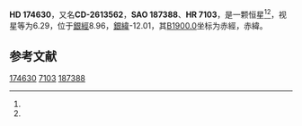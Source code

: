{{Starbox begin
| name = HD 174630
}}
{{Starbox observe
| epoch = [[J2000.0|J2000.0]]
| constell = {{星座名待查}}<ref name=SIMBAD>{{cite web
 | url=http://simbad.u-strasbg.fr/simbad/sim-id?Ident=HR+7103
 | title =Pulsating variable Star
 | publisher=Centre de Données astronomiques de Strasbourg
 | work=SIMBAD
 | accessdate=2012-07-13}}</ref><ref name=DATA>{{cite web
 | url=http://vizier.u-strasbg.fr/viz-bin/VizieR-5?-out.add=.&-source=5050&-corr=PK=HR&-out.max=9999&HR=7103
 | title=VizieR Detailed Page
 | accessdate=2012-07-13
 | archive-date=2019-02-16
 | archive-url=https://web.archive.org/web/20190216092627/http://vizier.u-strasbg.fr/viz-bin/VizieR-5?-out.add=.&-source=5050&-corr=PK=HR&-out.max=9999&HR=7103
 | dead-url=no
 }}</ref>
| 星官 = 
| ra = {{RA|18|52|28.5}}<ref name=SIMBAD /><ref name=DATA />
| dec = {{DEC|-26|39|1}}<ref name=SIMBAD /><ref name=DATA />
| appmag_v = 6.29<ref name=SIMBAD /><ref name=DATA />
}}
{{Starbox character
| class = G8/K0III<ref name=SIMBAD /><ref name=DATA />
| b-v = 0.94<ref name=SIMBAD /><ref name=DATA />
| u-b = <ref name=SIMBAD /><ref name=DATA />
| r-i = <ref name=SIMBAD /><ref name=DATA />
| variable = 
}}
{{Starbox astrometry
| radial_v = 
| prop_mo_ra = -25
| parallax = 
| p_error = 
}}
{{Starbox catalog
| names =CD-2613562，[[SAO星表|SAO]] 187388，[[HD星表|HD]] 174630，[[HR星表|HR]] 7103}}
{{Starbox reference |Simbad=HR+7103}}
{{Starbox end}}

'''HD 174630'''，又名'''CD-2613562'''，'''SAO 187388'''、'''HR 7103'''，是一颗恒星<ref name=SIMBAD /><ref name=DATA />，视星等为6.29，位于[[銀道座標系|銀經]]8.96，[[銀道座標系|銀緯]]-12.01，其[[B1900.0|B1900.0]]坐标为赤經{{RA|18|46|15.2}}，赤緯{{DEC|-26|-12.01|5}}。

== 参考文献 ==
{{reflist}}

{{star-stub}}

[[Category:HD和HDE天體|174630]]
[[Category:HR天體|7103]]
[[Category:SAO天體|187388]]